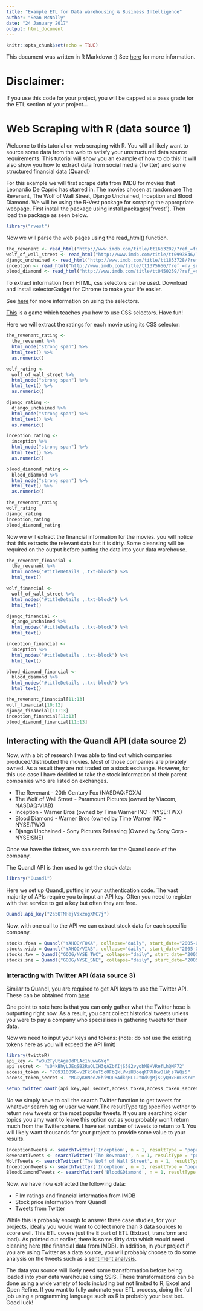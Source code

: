 ---
title: "Example ETL for Data warehousing & Business Intelligence"
author: "Sean McNally"
date: "24 January 2017"
output: html_document
---

```{r setup, include=FALSE}
knitr::opts_chunk$set(echo = TRUE)
```

This document was written in R Markdown :) See [here](http://rmarkdown.rstudio.com/) for more information.

# Disclaimer:
If you use this code for your project, you will be capped at a pass grade for the ETL section of your project...

# Web Scraping with R (data source 1)

Welcome to this tutorial on web scraping with R. You will all likely want to source some data from the web to satisfy your unstructured data source requirements. This tutorial will show you an example of how to do this! It will also show you how to extract data from social media (Twitter) and some structured financial data (Quandl)

 

For this example we will first scrape data from IMDB for movies that Leonardio De Caprio has starred in. The movies chosen at random are The Revenant, The Wolf of Wall Street, Django Unchained, Inception and Blood Diamond. We will be using the R-Vest package for scraping the appropriate webpage. First install the package using install.packages("rvest"). Then load the package as seen below.

```{r load lib, message = FALSE}
library("rvest")
```

Now we will parse the web pages using the read_html() function.

```{r webpages, warning = FALSE}
the_revenant <- read_html("http://www.imdb.com/title/tt1663202/?ref_=fn_al_tt_1")
wolf_of_wall_street <- read_html("http://www.imdb.com/title/tt0993846/?ref_=nv_sr_1")
django_unchained <- read_html("http://www.imdb.com/title/tt1853728/?ref_=nv_sr_1")
inception <- read_html("http://www.imdb.com/title/tt1375666/?ref_=nv_sr_1")
blood_diamond <- read_html("http://www.imdb.com/title/tt0450259/?ref_=nv_sr_1")
```

To extract information from HTML, css selectors can be used. Download and install selectorGadget for Chrome to make your life easier. 

See [here](http://www.w3schools.com/cssref/css_selectors.asp) for more information on using the selectors. 

[This](http://flukeout.github.io/) is a game which teaches you how to use CSS selectors. Have fun!

Here we will extract the ratings for each movie using its CSS selector:

```{r movie ratings, warning = FALSE}
the_revenant_rating <- 
  the_revenant %>% 
  html_node("strong span") %>%
  html_text() %>%
  as.numeric()

wolf_rating <- 
  wolf_of_wall_street %>% 
  html_node("strong span") %>%
  html_text() %>%
  as.numeric()

django_rating <- 
  django_unchained %>% 
  html_node("strong span") %>%
  html_text() %>%
  as.numeric()

inception_rating <- 
  inception %>% 
  html_node("strong span") %>%
  html_text() %>%
  as.numeric()

blood_diamond_rating <- 
  blood_diamond %>% 
  html_node("strong span") %>%
  html_text() %>%
  as.numeric()

```

```{r show ratings}
the_revenant_rating
wolf_rating
django_rating
inception_rating
blood_diamond_rating
```

Now we will extract the financial information for the movies. you will notice that this extracts the relevant data but it is dirty. Some cleansing will be required on the output before putting the data into your data warehouse. 

```{r financial}
the_revenant_financial <- 
  the_revenant %>% 
  html_nodes("#titleDetails ,.txt-block") %>%
  html_text() 

wolf_financial <- 
  wolf_of_wall_street %>% 
  html_nodes("#titleDetails ,.txt-block") %>%
  html_text() 

django_financial <- 
  django_unchained %>% 
  html_nodes("#titleDetails ,.txt-block") %>%
  html_text() 

inception_financial <- 
  inception %>% 
  html_nodes("#titleDetails ,.txt-block") %>%
  html_text() 

blood_diamond_financial <- 
  blood_diamond %>% 
  html_nodes("#titleDetails ,.txt-block") %>%
  html_text() 

```


```{r show financials}
the_revenant_financial[11:13]
wolf_financial[10:12]
django_financial[11:13]
inception_financial[11:13]
blood_diamond_financial[11:13]
```

## Interacting with the Quandl API (data source 2)

Now, with a bit of research I was able to find out which companies produced/distributed the movies. Most of those companies are privately owned. As a result they are not traded on a stock exchange. However, for this use case I have decided to take the stock information of their parent companies who are listed on exchanges. 

* The Revenant - 20th Century Fox (NASDAQ:FOXA)
* The Wolf of Wall Street - Paramount Pictures (owned by Viacom, NASDAQ:VIAB)
* Inception - Warner Bros (owned by Time Warner INC - NYSE:TWX)
* Blood Diamond - Warner Bros (owned by Time Warner INC - NYSE:TWX)
* Django Unchained - Sony Pictures Releasing (Owned by Sony Corp - NYSE:SNE)

Once we have the tickers, we can search for the Quandl code of the company.

The Quandl API is then used to get the stock data:

```{r quandl, message = FALSE, results='hide'}
library("Quandl")
```

Here we set up Quandl, putting in your authentication code. The vast majority of APIs require you to input an API key. Often you need to register with that service to get a key but often they are free.

```{R Quandl Key}

Quandl.api_key("2s5QTMHejVsxzogXMC7j")

```

Now, with one call to the API we can extract stock data for each specific company.

```{R Quandl call, message = FALSE, results='hide', warning = FALSE}
stocks.foxa = Quandl("YAHOO/FOXA", collapse="daily", start_date="2005-01-01", type="ts")
stocks.viab = Quandl("YAHOO/VIAB", collapse="daily", start_date="2005-01-01", type="ts")
stocks.twx = Quandl("GOOG/NYSE_TWC", collapse="daily", start_date="2005-01-01", type="ts")
stocks.sne = Quandl("GOOG/NYSE_SNE", collapse="daily", start_date="2005-01-01", type="ts")

```

### Interacting with Twitter API (data source 3)
Similar to Quandl, you are required to get API keys to use the Twitter API. These can be obtained from [here](https://dev.twitter.com/) 

One point to note here is that you can only gather what the Twitter hose is outputting right now. As a result, you cant collect historical tweets unless you were to pay a company who specialises in gathering tweets for their data.

Now we need to input your keys and tokens: (note: do not use the existing tokens here as you will exceed the API limit)
```{R twitter keys}
library(twitteR)
api_key <- "w0u2TyUtAga0dPLAc1huwwGYq"
api_secret <- "sO4kBhyLJEgSB2RaOLIH3qAZbfIjS582vyobM8HVRefLhQMF72"
access_token <- "709310096-v2FkS6uT5cOFbQklVwiH3oeqKP7Hkw8lWjs7WQz5"
access_token_secret <- "MGDyKHNeeZFhi9QL6AdkqRLLJtUd9gMjsCyQHxEnL3src"
```

```{R setup Twitter}
setup_twitter_oauth(api_key,api_secret,access_token,access_token_secret)
```

No we simply have to call the search Twitter function to get tweets for whatever search tag or user we want.The resultType tag specifies wether to return new tweets or the most popular tweets. If you are searching older topics you amy want to leave this option out as you probably won't return much from the Twittersphere. I have set number of tweets to return to 1. You will likely want thousands for your project to provide some value to your results.

```{R tweets, message = FALSE,  warning = FALSE}
InceptionTweets <- searchTwitter('Inception', n = 1, resultType = "popular")
RevenantTweets <- searchTwitter('The Revenant', n = 1, resultType = "popular")
WolfTweets <- searchTwitter('The Wolf of Wall Street', n = 1, resultType = "recent")
InceptionTweets <- searchTwitter('Inception', n = 1, resultType = "popular")
BloodDiamondTweets <- searchTwitter('Blood&Diamond', n = 1, resultType = "popular")
```

Now, we have now extracted the following data:

* Film ratings and financial information from IMDB
* Stock price information from Quandl
* Tweets from Twitter
 
While this is probably enough to answer three case studies, for your projects, ideally you would want to collect more than 3 data sources to score well. This ETL covers just the E part of ETL (Extract, transform and load). As pointed out earlier, there is some dirty data which would need cleaning here (the financial data from IMDB). In addition, in your project if you are using Twitter as a data source, you will probably choose to do some analysis on the tweets such as a [sentiment analysis](https://www.r-bloggers.com/sentiment-analysis-with-machine-learning-in-r/). 

The data you source will likely need some transformation before being loaded into your data warehouse using SSIS. These transformations can be done using a wide variety of tools including but not limited to R, Excel and Open Refine. If you want to fully automate your ETL process, doing the full job using a programming language such as R is probably your best bet. Good luck!